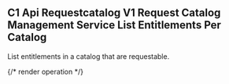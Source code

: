 ## C1 Api Requestcatalog V1 Request Catalog Management Service List Entitlements Per Catalog

List entitlements in a catalog that are requestable.

{/* render operation */}
